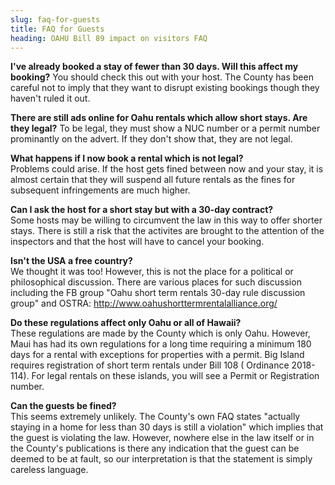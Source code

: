 ```yaml
---
slug: faq-for-guests
title: FAQ for Guests
heading: OAHU Bill 89 impact on visitors FAQ
---
```


**I've already booked a stay of fewer than 30 days. Will this affect my booking?** 
You should check this out with your host. The County has been careful not to imply that they want to disrupt existing bookings though they haven't ruled it out. 

**There are still ads online for Oahu rentals which allow short stays. Are they legal?** 
To be legal, they must show a NUC number or a permit number prominantly on the advert. If they don't show that, they are not legal.

**What happens if I now book a rental which is not legal?**  
Problems could arise. If the host gets fined between now and your stay, it is almost certain that they will suspend all future rentals as the fines for subsequent infringements are much higher.

**Can I ask the host for a short stay but with a 30-day contract?**  
Some hosts may be willing to circumvent the law in this way to offer shorter stays. There is still a risk that the activites are brought to the attention of the inspectors and that the host will have to cancel your booking.

**Isn't the USA a free country?**  
We thought it was too! However, this is not the place for a political or philosophical discussion. There are various places for such discussion including  the FB group "Oahu short term rentals 30-day rule discussion group" and OSTRA: <a href="http://www.oahushorttermrentalalliance.org/" target="_blank">http://www.oahushorttermrentalalliance.org/</a>

**Do these regulations affect only Oahu or all of Hawaii?**  
These regulations are made by the County which is only Oahu. However, Maui has had its own regulations for a long time requiring a minimum 180 days for a rental with exceptions for properties with a permit. Big Island requires registration of short term rentals under Bill 108 ( Ordinance 2018-114). For legal rentals on these islands, you will see a Permit or Registration number.

**Can the guests be fined?**  
This seems extremely unlikely. The County's own FAQ states "actually staying in a home for less than 30 days is still a violation" which implies that the guest is violating the law. However, nowhere else in the law itself or in the County's publications is there any indication that the guest can be deemed to be at fault, so our interpretation is that the statement is simply careless language.

